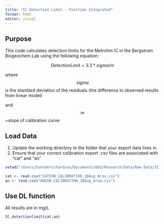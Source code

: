 ```yaml
---
title: "IC Detection Limit - Function Integrated"
format: html
editor: visual
---
```


## Purpose

This code calculates detection limits for the Metrohm IC in the Bergstrom Biogeochem Lab using the following equation:

$$Detection Limit = 3.3*sigma/m$$

where $$sigma$$ is the standard deviation of the residuals (the difference in observed results from linear model)

and $$m$$=slope of calibration curve

## Load Data

1.  Update the working directory to the folder that your export data lives in.
2.  Ensure that your correct calibration export .csv files are associated with "cat" and "an"

```r
setwd("/Users/hannahrichardson/Documents/BSU/Research/Data/Raw Data/IC data")

cat <- read.csv("CATION_CALIBRATION_18Aug_Area.csv")
an <- read.csv("ANION_CALIBRATION_18Aug_Area.csv")
```

## Use DL function

All results are in mg/L

```r
IC_detectionlimit(cat,an)
```
